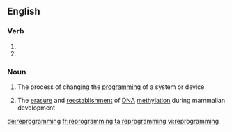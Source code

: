 ==English==

===Verb===
{{head|en}}

# {{present participle of|reprogram}}
# {{present participle of|reprogramme}}

===Noun===
{{wikipedia}}
{{en-noun|-}}

# {{computing}} The process of changing the [[programming]] of a system or device
# {{biochemistry}} The [[erasure]] and [[reestablishment]] of [[DNA]] [[methylation]] during mammalian development

[[de:reprogramming]]
[[fr:reprogramming]]
[[ta:reprogramming]]
[[vi:reprogramming]]